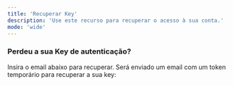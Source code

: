 ```yaml
---
title: 'Recuperar Key'
description: 'Use este recurso para recuperar o acesso à sua conta.'
mode: 'wide'
---
```



### Perdeu a sua Key de autenticação?

Insira o email abaixo para recuperar. Será enviado um email com um token temporário para recuperar a sua key:

<RecoveryKey />
